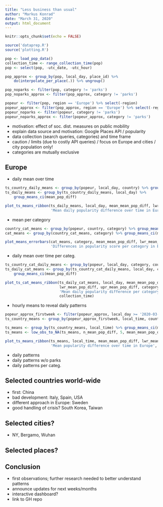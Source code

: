 ```yaml
---
title: "Less business than usual"
author: "Markus Konrad"
date: "March 31, 2020"
output: html_document
---
```


```r
knitr::opts_chunk$set(echo = FALSE)
```


```r
source('dataprep.R')
source('plotting.R')

pop <- load_pop_data()
collection_time <- range_collection_time(pop)
pop <- select(pop, -utc_date, -utc_hour)

pop_approx <- group_by(pop, local_day, place_id) %>%
    do(interpolate_per_place(.)) %>% ungroup()

pop_noparks <- filter(pop, category != 'parks')
pop_noparks_approx <- filter(pop_approx, category != 'parks')

popeur <- filter(pop, region == 'Europe') %>% select(-region)
popeur_approx <- filter(pop_approx, region == 'Europe') %>% select(-region)
popeur_noparks <- filter(popeur, category != 'parks')
popeur_noparks_approx <- filter(popeur_approx, category != 'parks')
```

- motivation: effect of soc. dist. measures on public mobility
- explain data source and motivation: Google Places API / popularity
- data collection (search queries, categories) and time frame
- caution / limits (due to costly API queries) / focus on Europe and cities / city population only!
- categories are mutually exclusive

## Europe


- daily mean over time

```r
ts_country_daily_means <- group_by(popeur, local_day, country) %>% group_means_ci(pop_diff) %>% ungroup()
ts_daily_means <- group_by(ts_country_daily_means, local_day) %>%
    group_means_ci(mean_pop_diff)

plot_ts_means_ribbon(ts_daily_means, local_day, mean_mean_pop_diff, lwr_mean_pop_diff, upr_mean_pop_diff,
                     'Mean daily popularity difference over time in Europe', collection_time)

```


- mean per category

```r
country_cat_means <- group_by(popeur, country, category) %>% group_means_ci(pop_diff)
cat_means <- group_by(country_cat_means, category) %>% group_means_ci(mean_pop_diff)

plot_means_errorbars(cat_means, category, mean_mean_pop_diff, lwr_mean_pop_diff, upr_mean_pop_diff,
                     'Differences in popularity score per category in Europe', collection_time)
```


- daily mean over time per categ.

```r
ts_country_cat_daily_means <- group_by(popeur, local_day, category, country) %>% group_means_ci(pop_diff) %>% ungroup()
ts_daily_cat_means <- group_by(ts_country_cat_daily_means, local_day, category) %>%
    group_means_ci(mean_pop_diff)

plot_ts_cat_means_ribbon(ts_daily_cat_means, local_day, mean_mean_pop_diff,
                         lwr_mean_pop_diff, upr_mean_pop_diff, category,
                         'Mean daily popularity difference per category over time in Europe',
                         collection_time)

```

- hourly means to reveal daily patterns

```r
popeur_approx_firstweek <- filter(popeur_approx, local_day >= '2020-03-23', local_day <= '2020-03-29')
ts_country_means <- group_by(popeur_approx_firstweek, local_time, country) %>% group_means_ci(pop_diff) %>% ungroup()

ts_means <- group_by(ts_country_means, local_time) %>% group_means_ci(mean_pop_diff) 
ts_means <- low_obs_to_NA(ts_means, n_mean_pop_diff, 5, mean_mean_pop_diff, lwr_mean_pop_diff, upr_mean_pop_diff)

plot_ts_means_ribbon(ts_means, local_time, mean_mean_pop_diff, lwr_mean_pop_diff, upr_mean_pop_diff,
                     'Mean popularity difference over time in Europe', collection_time)
```


- daily patterns
- daily patterns w/o parks
- daily patterns per categ.

## Selected countries world-wide

- first: China
- bad development: Italy, Spain, USA
- different approach in Europe: Sweden
- good handling of crisis? South Korea, Taiwan

## Selected cities?

- NY, Bergamo, Wuhan

## Selected places?

## Conclusion

- first observations; further research needed to better understand patterns
- announce updates for next weeks/months
- interactive dashboard?
- link to GH repo

